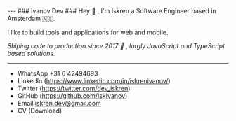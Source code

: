 
<TranslationComponent/>
---
### Ivanov Dev ###
Hey 👋 , I'm Iskren a Software Engineer based in Amsterdam 🇳🇱. 
<p style={{margin: 0}}>I like to build tools and applications for web and mobile.</p>

<p style={{margin: 0}}><i>Shiping code to production since 2017 <span className="text-3xl">🚢</span> , largly JavaScript and TypeScript based solutions.</i></p>


---

- WhatsApp +31 6 42494693
- LinkedIn (https://www.linkedin.com/in/iskrenivanov/)
- Twitter (https://twitter.com/dev_iskren)
- GitHub (https://github.com/IskIvanov)
- Email iskren.dev@gmail.com
- CV <Link href="/static/resume.pdf">(Download)</Link>